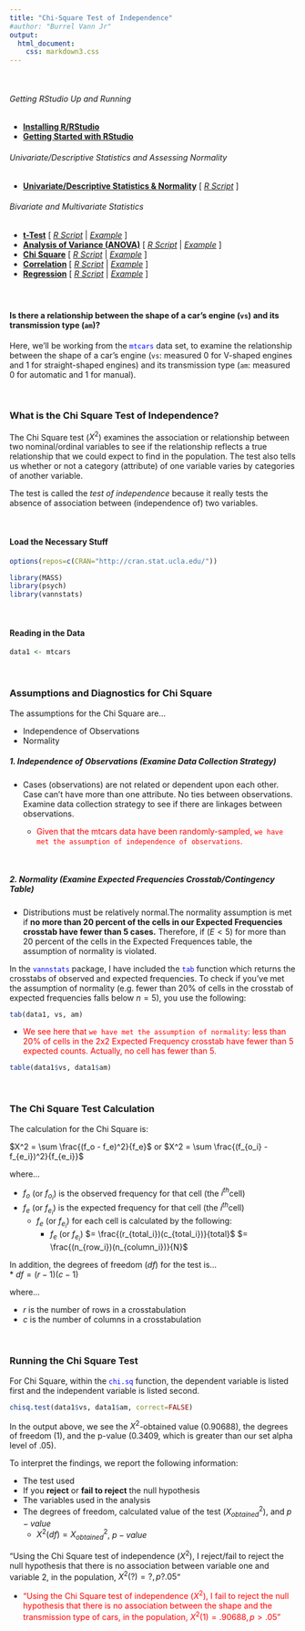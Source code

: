 ```yaml
---
title: "Chi-Square Test of Independence"
#author: "Burrel Vann Jr"
output: 
  html_document: 
    css: markdown3.css
---
```

<br>

###### Getting RStudio Up and Running
* [**Installing R/RStudio**](installing.html)
* [**Getting Started with RStudio**](getting-started.html)

###### Univariate/Descriptive Statistics and Assessing Normality
* [**Univariate/Descriptive Statistics & Normality**](univariate-normality.html) [ <a href="https://raw.githubusercontent.com/burrelvannjr/gradstats_sdsu/main/resources/exercises/univariate-normality.R" target="_blank"><i>R Script</i></a> ]

###### Bivariate and Multivariate Statistics
* [**t-Test**](t-test.html) [ <a href="https://raw.githubusercontent.com/burrelvannjr/gradstats_sdsu/main/resources/exercises/t-test.R" target="_blank"><i>R Script</i></a> | [*Example*](t-test-example.html) ]
* [**Analysis of Variance (ANOVA)**](anova.html) [ <a href="https://raw.githubusercontent.com/burrelvannjr/gradstats_sdsu/main/resources/exercises/anova.R" target="_blank"><i>R Script</i></a> | [*Example*](anova-example.html) ]
* [**Chi Square**](chi-square.html) [ <a href="https://raw.githubusercontent.com/burrelvannjr/gradstats_sdsu/main/resources/exercises/chi-square.R" target="_blank"><i>R Script</i></a> | [*Example*](chi-square-example.html) ]
* [**Correlation**](correlation.html) [ <a href="https://raw.githubusercontent.com/burrelvannjr/gradstats_sdsu/main/resources/exercises/correlation.R" target="_blank"><i>R Script</i></a> | [*Example*](correlation-example.html) ]
* [**Regression**](regression.html) [ <a href="https://raw.githubusercontent.com/burrelvannjr/gradstats_sdsu/main/resources/exercises/regression.R" target="_blank"><i>R Script</i></a> | [*Example*](regression-example.html) ]
<br><br>

#

#### Is there a relationship between the shape of a car's engine (<span>`vs`</span>) and its transmission type (<span>`am`</span>)?

Here, we'll be working from the <span style="color:blue">`mtcars`</span> data set, to examine the relationship between the shape of a car's engine (<span>`vs`</span>: measured 0 for V-shaped engines and 1 for straight-shaped engines) and its transmission type (<span>`am`</span>: measured 0 for automatic and 1 for manual).

<br>


### What is the Chi Square Test of Independence?

The Chi Square test ($X^2$) examines the association or relationship between two nominal/ordinal variables to see if the relationship reflects a true relationship that we could expect to find in the population. The test also tells us whether or not a category (attribute) of one variable varies by categories of another variable. 

The test is called the *test of independence* because it really tests the absence of association between (independence of) two variables.

<br>



#### Load the Necessary Stuff

```r
options(repos=c(CRAN="http://cran.stat.ucla.edu/"))
```

```r
library(MASS)
library(psych)
library(vannstats)
```
<br>

#### Reading in the Data
```r
data1 <- mtcars
```

<br>

### Assumptions and Diagnostics for Chi Square

The assumptions for the Chi Square are...

* Independence of Observations
* Normality




##### 1. Independence of Observations (Examine Data Collection Strategy)
* Cases (observations) are not related or dependent upon each other. Case can’t have more than one attribute. No ties between observations. Examine data collection strategy to see if there are linkages between observations. 

  + <span style="color:red">Given that the mtcars data have been randomly-sampled, `we have met the assumption of independence of observations`.</span>

<br>

##### 2. Normality (Examine Expected Frequencies Crosstab/Contingency Table)


* Distributions must be relatively normal.The normality assumption is met if **no more than 20 percent of the cells in our Expected Frequencies crosstab have fewer than 5 cases.** Therefore, if ($E \lt 5$) for more than 20 percent of the cells in the Expected Frequences table, the assumption of normality is violated.

In the <span style="color:blue">`vannstats`</span> package, I have included the <span style="color:blue">`tab`</span> function which returns the crosstabs of observed and expected frequencies. To check if you've met the assumption of normality (e.g. fewer than 20% of cells in the crosstab of expected frequencies falls below $n=5$), you use the following:

```r
tab(data1, vs, am)
```

  + <span style="color:red">We see here that `we have met the assumption of normality`: less than 20% of cells in the 2x2 Expected Frequency crosstab have fewer than 5 expected counts. Actually, no cell has fewer than 5.</span>


```r
table(data1$vs, data1$am)
```

<br>

### The Chi Square Test Calculation

The calculation for the Chi Square is:

 $X^2 = \sum \frac{(f_o - f_e)^2}{f_e}$ or
 $X^2 = \sum \frac{(f_{o_i} - f_{e_i})^2}{f_{e_i}}$
 
where... <br>

* $f_o$ (or $f_{o_i}$) is the observed frequency for that cell (the $i^{th}$cell)<br>
* $f_e$ (or $f_{e_i}$) is the expected frequency for that cell (the $i^{th}$cell)<br>
  + $f_e$ (or $f_{e_i}$) for each cell is calculated by the following:
    + $f_e$ (or $f_{e_i}$) $= \frac{(r_{total_i})(c_{total_i})}{total}$ $= \frac{(n_{row_i})(n_{column_i})}{N}$


In addition, the degrees of freedom ($df$) for the test is...<br> 
* $df = (r-1)(c-1)$

where...

* $r$ is the number of rows in a crosstabulation<br>
* $c$ is the number of columns in a crosstabulation<br>


<br>

### Running the Chi Square Test

For Chi Square, within the <span style="color:blue">`chi.sq`</span> function, the dependent variable is listed first and the independent variable is listed second. 


```r
chisq.test(data1$vs, data1$am, correct=FALSE)
```

In the output above, we see the $X^2$-obtained value (0.90688), the degrees of freedom (1), and the p-value (0.3409, which is greater than our set alpha level of .05).

To interpret the findings, we report the following information:

* The test used
* If you **reject** or **fail to reject** the null hypothesis
* The variables used in the analysis
* The degrees of freedom, calculated value of the test ($X^2_{obtained}$), and $p-value$
  + $X^2(df) = X^2_{obtained}$, $p-value$

“Using the Chi Square test of independence ($X^2$), I reject/fail to reject the null hypothesis that there is no association between variable one and variable 2, in the population, $X^2(?) = ?, p ? .05$” 

  + <span style="color:red">“Using the Chi Square test of independence ($X^2$), I fail to reject the null hypothesis that there is no association between the shape and the transmission type of cars, in the population, $X^2(1) = .90688, p \gt .05$” </span>


<br><br><br>
